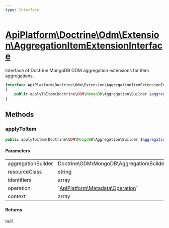 ```yaml
---
type: Interface
---
```


# [ApiPlatform\Doctrine\Odm\Extension\AggregationItemExtensionInterface](/docs/vmain/reference/Doctrine/Odm/Extension/AggregationItemExtensionInterface)

Interface of Doctrine MongoDB ODM aggregation extensions for item aggregations.


```php
interface ApiPlatform\Doctrine\Odm\Extension\AggregationItemExtensionInterface
{
    public applyToItem(Doctrine\ODM\MongoDB\Aggregation\Builder $aggregationBuilder, string $resourceClass, array $identifiers, null|`<a href="/docs/vmain/reference/Metadata/Operation">ApiPlatform\Metadata\Operation</a>` $operation, array $context): null
}
```
## Methods

### applyToItem



```php
public applyToItem(Doctrine\ODM\MongoDB\Aggregation\Builder $aggregationBuilder, string $resourceClass, array $identifiers, null|`<a href="/docs/vmain/reference/Metadata/Operation">ApiPlatform\Metadata\Operation</a>` $operation, array $context): null
```

#### Parameters

<table><tbody>
<tr><td>aggregationBuilder</td><td>Doctrine\ODM\MongoDB\Aggregation\Builder</td><td></td></tr><tr><td>resourceClass</td><td>string</td><td></td></tr><tr><td>identifiers</td><td>array</td><td></td></tr><tr><td>operation</td><td>`<a href="/docs/vmain/reference/Metadata/Operation">ApiPlatform\Metadata\Operation</a>`</td><td></td></tr><tr><td>context</td><td>array</td><td></td></tr>
</tbody>
</table>

#### Returns

null
